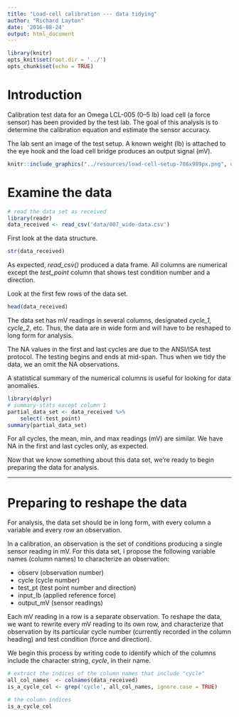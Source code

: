 ```yaml
---
title: "Load-cell calibration --- data tidying"
author: "Richard Layton"
date: '2016-08-24'
output: html_document
---
```


```r
library(knitr)
opts_knit$set(root.dir = '../')
opts_chunk$set(echo = TRUE)
```

# Introduction

Calibration test data for an Omega LCL-005 (0--5 lb) load cell (a force sensor) has been provided by the test lab. The goal of this analysis is to determine the calibration equation and estimate the sensor accuracy.

The lab sent an image of the test setup. A known weight (lb) is attached to the eye hook and the load cell bridge produces an output signal (mV).

```r
knitr::include_graphics("../resources/load-cell-setup-786x989px.png", dpi = 250)
```

# Examine the data 

```r
# read the data set as received
library(readr)
data_received <- read_csv('data/007_wide-data.csv')
```

First look at the data structure.

```r
str(data_received)
```

As expected, *read_csv()* produced a data frame. All columns are numerical except the *test_point* column that shows test condition number and a direction.

Look at the first few rows of the data set. 

```r
head(data_received)
```

The data set has mV readings in several columns, designated *cycle_1*, *cycle_2*, etc. Thus, the data are in wide form and will have to be reshaped to long form for analysis. 

The NA values in the first and last cycles are due to the ANSI/ISA test protocol. The testing begins and ends at mid-span. Thus when we tidy the data, we an omit the NA observations. 

A statistical summary of the numerical columns is useful for looking for data anomalies. 

```r
library(dplyr)
# summary-stats except column 1
partial_data_set <- data_received %>%
    select(-test_point)
summary(partial_data_set)
```

For all cycles, the mean, min, and max  readings (mV) are similar. We have NA in the first and last cycles only, as expected.  

Now that we know something about this data set, we're ready to begin preparing the data for analysis. 

---

# Preparing to reshape the data

For analysis, the data set should be in long form, with every column a variable and every row an observation. 

In a calibration, an observation is the set of conditions producing a single sensor reading in mV. For this data set, I propose the following variable names (column names) to characterize an observation:

- observ (observation number)
- cycle (cycle number)
- test\_pt (test point number and direction)
- input\_lb (applied reference force)
- output\_mV (sensor readings)

Each mV reading in a row is a separate observation. To reshape the data, we want to rewrite every mV reading to its own row, and characterize that observation by its particular cycle number (currently recorded in the column heading) and test condition (force and direction). 

We begin this process by writing code to identify which of the columns include the character string, *cycle*, in their name. 

```r
# extract the indices of the column names that include "cycle"
all_col_names  <- colnames(data_received)
is_a_cycle_col <- grep('cycle', all_col_names, ignore.case = TRUE)
```

```r
# the column indices
is_a_cycle_col
```











